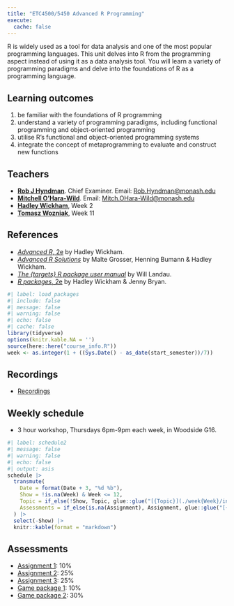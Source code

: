 ```yaml
---
title: "ETC4500/5450 Advanced R Programming"
execute:
  cache: false
---
```


R is widely used as a tool for data analysis and one of the most popular programming languages. This unit delves into R from the programming aspect instead of using it as a data analysis tool. You will learn a variety of programming paradigms and delve into the foundations of R as a programming language.

## Learning outcomes

1. be familiar with the foundations of R programming
2. understand a variety of programming paradigms, including functional programming and object-oriented programming
3. utilise R’s functional and object-oriented programming systems
4. integrate the concept of metaprogramming to evaluate and construct new functions

## Teachers

* [**Rob J Hyndman**](https://robjhyndman.com). Chief Examiner. Email: [Rob.Hyndman@monash.edu](mailto:Rob.Hyndman@monash.edu)
* [**Mitchell O'Hara-Wild**](https://mitchelloharawild.com). Email: [Mitch.OHara-Wild@monash.edu](mailto:Mitch.OHara-Wild@monash.edu)
* [**Hadley Wickham**](https://hadley.nz), Week 2
* [**Tomasz Wozniak**](https://github.com/donotdespair), Week 11

## References

* [*Advanced R*, 2e](https://adv-r.hadley.nz/) by Hadley Wickham.
* [*Advanced R Solutions*](https://advanced-r-solutions.rbind.io/) by Malte Grosser, Henning Bumann & Hadley Wickham.
* [*The {targets} R package user manual*](https://books.ropensci.org/targets/) by Will Landau.
* [*R packages*, 2e](http://r-pkgs.org/) by Hadley Wickham & Jenny Bryan.

```r
#| label: load_packages
#| include: false
#| message: false
#| warning: false
#| echo: false
#| cache: false
library(tidyverse)
options(knitr.kable.NA = '')
source(here::here("course_info.R"))
week <- as.integer(1 + ((Sys.Date() - as_date(start_semester))/7))
```

## Recordings

* [Recordings](https://learning.monash.edu/mod/lti/view.php?id=3661834)

## Weekly schedule

* 3 hour workshop, Thursdays 6pm-9pm each week, in Woodside G16.

```r
#| label: schedule2
#| message: false
#| warning: false
#| echo: false
#| output: asis
schedule |>
  transmute(
    Date = format(Date + 3, "%d %b"),
    Show = !is.na(Week) & Week <= 12,
    Topic = if_else(!Show, Topic, glue::glue("[{Topic}](./week{Week}/index.html)")),
    Assessments = if_else(is.na(Assignment), Assignment, glue::glue("[{Assignment}]({File})"))
  ) |>
  select(-Show) |>
  knitr::kable(format = "markdown")
```

## Assessments

* [Assignment 1](assignments/A1.qmd): 10%
* [Assignment 2](assignments/A2.qmd): 25%
* [Assignment 3](assignments/A3.qmd): 25%
* [Game package 1](assignments/Game_package1.qmd): 10%
* [Game package 2](assignments/Game_package2.qmd): 30%
